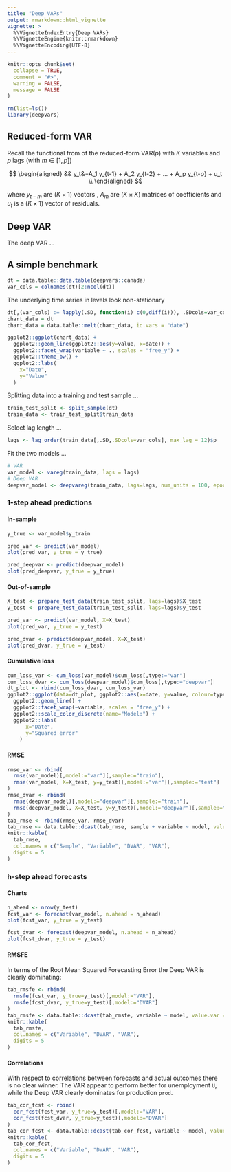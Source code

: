 ```yaml
---
title: "Deep VARs"
output: rmarkdown::html_vignette
vignette: >
  %\VignetteIndexEntry{Deep VARs}
  %\VignetteEngine{knitr::rmarkdown}
  %\VignetteEncoding{UTF-8}
---
```


```r
knitr::opts_chunk$set(
  collapse = TRUE,
  comment = "#>",
  warning = FALSE,
  message = FALSE
)
```

```r
rm(list=ls())
library(deepvars)
```

## Reduced-form VAR 

Recall the functional from of the reduced-form VAR($p$) with $K$ variables and $p$ lags (with $m \in [1,p]$) 

$$
\begin{aligned}
&& y_t&=A_1 y_{t-1} + A_2 y_{t-2} + ... + A_p y_{t-p} + u_t \\
\end{aligned}
$$

where $y_{t-m}$ are $(K \times 1)$ vectors , $A_m$ are $(K \times K)$ matrices of coefficients and $u_t$ is a $(K \times 1)$ vector of residuals. 

## Deep VAR

The deep VAR ...

## A simple benchmark

```r
dt = data.table::data.table(deepvars::canada)
var_cols = colnames(dt)[2:ncol(dt)]
```

The underlying time series in levels look non-stationary 

```r
dt[,(var_cols) := lapply(.SD, function(i) c(0,diff(i))), .SDcols=var_cols]
chart_data = dt
chart_data = data.table::melt(chart_data, id.vars = "date")

ggplot2::ggplot(chart_data) +
  ggplot2::geom_line(ggplot2::aes(y=value, x=date)) +
  ggplot2::facet_wrap(variable ~ ., scales = "free_y") +
  ggplot2::theme_bw() +
  ggplot2::labs(
    x="Date",
    y="Value"
  )
```

Splitting data into a training and test sample ...

```r
train_test_split <- split_sample(dt)
train_data <- train_test_split$train_data
```

Select lag length ...

```r
lags <- lag_order(train_data[,.SD,.SDcols=var_cols], max_lag = 12)$p
```

Fit the two models ...

```r
# VAR
var_model <- vareg(train_data, lags = lags)
# Deep VAR
deepvar_model <- deepvareg(train_data, lags=lags, num_units = 100, epochs=100)
```

### 1-step ahead predictions

#### In-sample

```r
y_true <- var_model$y_train
```

```r
pred_var <- predict(var_model)
plot(pred_var, y_true = y_true)
```

```r
pred_deepvar <- predict(deepvar_model)
plot(pred_deepvar, y_true = y_true)
```

#### Out-of-sample

```r
X_test <- prepare_test_data(train_test_split, lags=lags)$X_test
y_test <- prepare_test_data(train_test_split, lags=lags)$y_test
```


```r
pred_var <- predict(var_model, X=X_test)
plot(pred_var, y_true = y_test)
```

```r
pred_dvar <- predict(deepvar_model, X=X_test)
plot(pred_dvar, y_true = y_test)
```

#### Cumulative loss

```r
cum_loss_var <- cum_loss(var_model)$cum_loss[,type:="var"]
cum_loss_dvar <- cum_loss(deepvar_model)$cum_loss[,type:="deepvar"]
dt_plot <- rbind(cum_loss_dvar, cum_loss_var)
ggplot2::ggplot(data=dt_plot, ggplot2::aes(x=date, y=value, colour=type)) +
  ggplot2::geom_line() +
  ggplot2::facet_wrap(~variable, scales = "free_y") +
  ggplot2::scale_color_discrete(name="Model:") +
  ggplot2::labs(
      x="Date",
      y="Squared error"
    )
```


#### RMSE

```r
rmse_var <- rbind(
  rmse(var_model)[,model:="var"][,sample:="train"],
  rmse(var_model, X=X_test, y=y_test)[,model:="var"][,sample:="test"]
)
rmse_dvar <- rbind(
  rmse(deepvar_model)[,model:="deepvar"][,sample:="train"],
  rmse(deepvar_model, X=X_test, y=y_test)[,model:="deepvar"][,sample:="test"]
)
tab_rmse <- rbind(rmse_var, rmse_dvar)
tab_rmse <- data.table::dcast(tab_rmse, sample + variable ~ model, value.var = "value")
knitr::kable(
  tab_rmse, 
  col.names = c("Sample", "Variable", "DVAR", "VAR"),
  digits = 5
) 
```

### h-step ahead forecasts

#### Charts

```r
n_ahead <- nrow(y_test)
fcst_var <- forecast(var_model, n.ahead = n_ahead)
plot(fcst_var, y_true = y_test)
```

```r
fcst_dvar <- forecast(deepvar_model, n.ahead = n_ahead)
plot(fcst_dvar, y_true = y_test)
```

#### RMSFE 

In terms of the Root Mean Squared Forecasting Error the Deep VAR is clearly dominating:

```r
tab_rmsfe <- rbind(
  rmsfe(fcst_var, y_true=y_test)[,model:="VAR"],
  rmsfe(fcst_dvar, y_true=y_test)[,model:="DVAR"]
)
tab_rmsfe <- data.table::dcast(tab_rmsfe, variable ~ model, value.var = "value")
knitr::kable(
  tab_rmsfe, 
  col.names = c("Variable", "DVAR", "VAR"),
  digits = 5
) 
```

#### Correlations

With respect to correlations between forecasts and actual outcomes there is no clear winner. The VAR appear to perform better for unemployment `U`, while the Deep VAR clearly dominates for production `prod`.

```r
tab_cor_fcst <- rbind(
  cor_fcst(fcst_var, y_true=y_test)[,model:="VAR"],
  cor_fcst(fcst_dvar, y_true=y_test)[,model:="DVAR"]
)
tab_cor_fcst <- data.table::dcast(tab_cor_fcst, variable ~ model, value.var = "value")
knitr::kable(
  tab_cor_fcst, 
  col.names = c("Variable", "DVAR", "VAR"),
  digits = 5
) 
```



